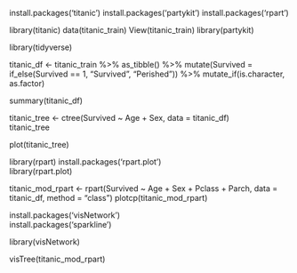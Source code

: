 install.packages('titanic')
install.packages('partykit')
install.packages('rpart')

library(titanic)
data(titanic_train)
View(titanic_train)
library(partykit)

library(tidyverse)

titanic_df <- titanic_train %>% as_tibble() %>% 
  mutate(Survived = if_else(Survived == 1, 
                            "Survived", "Perished")) %>% 
  mutate_if(is.character, as.factor)

summary(titanic_df)


titanic_tree <- ctree(Survived ~ Age + Sex,
                      data = titanic_df)  
titanic_tree  

plot(titanic_tree)  


library(rpart)
install.packages('rpart.plot')  
library(rpart.plot)  

titanic_mod_rpart <- rpart(Survived ~ Age + Sex + Pclass + Parch,
                           data = titanic_df,
                           method = "class")
plotcp(titanic_mod_rpart)  


install.packages('visNetwork')  
install.packages('sparkline')  

library(visNetwork)

visTree(titanic_mod_rpart)  
  
  